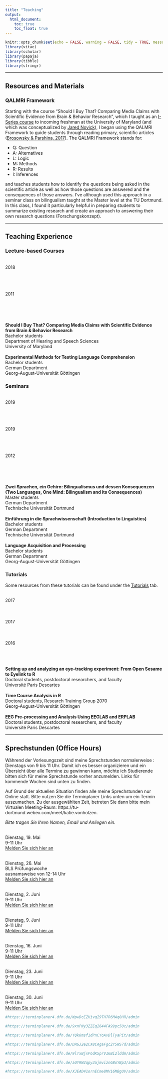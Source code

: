 ```yaml
---
title: "Teaching"
output:
  html_document:
    toc: true
    toc_float: true
---
```


```r
knitr::opts_chunk$set(echo = FALSE, warning = FALSE, tidy = TRUE, message = FALSE, error = FALSE)
library(vitae)
library(scholar)
library(papaja)
library(tibble)
library(stringr)
```

----

## Resources and Materials

### QALMRI Framework

Starting with the course "Should I Buy That? Comparing Media Claims with Scientific Evidence from Brain & Behavior Research", which I taught as an [I-Series course](https://gened.umd.edu/i-series/iseries.html) to incoming freshman at the University of Maryland (and which was conceptualized by [Jared Novick](https://hesp.umd.edu/facultyprofile/novick/jared)), I began using the QALMRI Framework to guide students through reading primary, scientific articles ([Brosowsky & Parshina, 2017](https://pdfs.semanticscholar.org/3bed/03eae99d886c3c7967419d3d3cfcb132b1ee.pdf)). The QALMRI Framework stands for:

 * Q: Question
 * A: Alternatives
 * L: Logic
 * M: Methods
 * R: Results
 * I: Inferences
 
and teaches students how to identify the questions being asked in the scientific article as well as how those questions are answered and the consequences of those answers. I've although used this approach in a seminar class on bilingualism taught at the Master level at the TU Dortmund. In this class, I found it particularly helpful in preparing students to summarize existing research and create an approach to answering their own research questions (Forschungskonzept).

----

## Teaching Experience

### Lecture-based Courses

<div class = "row">
  
<div class = "col-sm-2">
<br>2018
<br>
<br>
<br>
<br>
<br>2011
<br>
<br>
<br>
<br>
</div>
  
<div class = "col-lg-6">
<br>**Should I Buy That? Comparing Media Claims with Scientific Evidence from Brain & Behavior Research**
<br>Bachelor students
<br>Department of Hearing and Speech Sciences
<br>University of Maryland
<br>
<br>**Experimental Methods for Testing Language Comprehension**
<br>Bachelor students
<br>German Department
<br>Georg-August-Universität Göttingen
<br>
</div>
</div> 


### Seminars

<div class = "row">
  
<div class = "col-sm-2">
<br>2019
<br>
<br>
<br>
<br>
<br>2019
<br>
<br>
<br>
<br>
<br>2012
<br>
<br>
<br>
<br>
</div>
  
<div class = "col-lg-6">
<br>**Zwei Sprachen, ein Gehirn: Bilingualismus und dessen Konsequenzen (Two Languages, One Mind: Bilingualism and its Consequences)**
<br>Master students
<br>German Department
<br>Technische Universität Dortmund
<br>
<br>**Einführung in die Sprachwissenschaft (Introduction to Linguistics)**
<br>Bachelor students
<br>German Department
<br>Technische Universität Dortmund
<br>
<br>**Language Acquisition and Processing**
<br>Bachelor students
<br>German Department
<br>Georg-August-Universität Göttingen
<br>
</div>
</div> 


### Tutorials

Some resources from these tutorials can be found under the [Tutorials](Tutorials.html) tab.

<div class = "row">
  
<div class = "col-sm-2">
<br>2017
<br>
<br>
<br>
<br>2017
<br>
<br>
<br>
<br>2016
<br>
<br>
<br>
</div>
  
<div class = "col-lg-6">
<br>**Setting up and analyzing an eye-tracking experiment: From Open Sesame to Eyelink to R**
<br>Doctoral students, postdoctoral researchers, and faculty
<br>Université Paris Descartes
<br>
<br>**Time Course Analysis in R**
<br>Doctoral students, Research Training Group 2070
<br>Georg-August-Universität Göttingen
<br>
<br>**EEG Pre-processing and Analysis Using EEGLAB and ERPLAB**
<br>Doctoral students, postdoctoral researchers, and faculty
<br>Université Paris Descartes
<br>
</div>
</div> 


----

## Sprechstunden (Office Hours)

Während der Vorlesungszeit sind meine Sprechstunden normalerweise :
Dienstags von 9 bis 11 Uhr. Damit ich es besser organizieren und ein Übersicht über alle Termine zu gewinnen kann, möchte ich Studierende bitten sich für meine Sprechstunde vorher anzumelden. Links für kommende Wochen sind unten zu finden. 

Auf Grund der aktuellen Situation finden alle meine Sprechstunden nur Online statt. Bitte nutzen Sie die Terminplaner Links unten um ein Termin auszumachen. Zu der ausgewählten Zeit, betreten Sie dann bitte mein Virtualen Meeting-Raum: https://tu-dortmund.webex.com/meet/katie.vonholzen.

*Bitte tragen Sie Ihren Namen, Email und Anliegen ein.*


<br>Dienstag, 19. Mai
<br>9-11 Uhr
<br> [Melden Sie sich hier an](https://terminplaner4.dfn.de/WpwDcEZHivqI9TH7)

<br>Dienstag, 26. Mai
<br>BLS Prüfungswoche
<br>ausnamsweise von 12-14 Uhr
<br> [Melden Sie sich hier an](https://terminplaner4.dfn.de/9xnPNy3ZZEqI644F)

<br>Dienstag, 2. Juni
<br>9-11 Uhr
<br> [Melden Sie sich hier an](https://terminplaner4.dfn.de/YQk8msf1dPnCYoAv)

<br>Dienstag, 9. Juni
<br>9-11 Uhr
<br> [Melden Sie sich hier an](https://terminplaner4.dfn.de/DRGJ2e2CX8CAgaFg)

<br>Dienstag, 16. Juni
<br>9-11 Uhr
<br> [Melden Sie sich hier an](https://terminplaner4.dfn.de/9lTxBjxPodKSprV1)

<br>Dienstag, 23. Juni
<br>9-11 Uhr
<br> [Melden Sie sich hier an](https://terminplaner4.dfn.de/aUY9W2qpy3ajmviz)

<br>Dienstag, 30. Juni
<br>9-11 Uhr
<br> [Melden Sie sich hier an](https://terminplaner4.dfn.de/XJEAD41ornECme8M)


```r

#https://terminplaner4.dfn.de/WpwDcEZHivqI9TH7R6MAq8HR/admin

```

```r

#https://terminplaner4.dfn.de/9xnPNy3ZZEqI644FA99pc5Oc/admin

```

```r

#https://terminplaner4.dfn.de/YQk8msf1dPnCYoAvDlTyaPit/admin

```

```r

#https://terminplaner4.dfn.de/DRGJ2e2CX8CAgaFgcZr5WS7d/admin

```

```r

#https://terminplaner4.dfn.de/9lTxBjxPodKSprV16Bi2lddm/admin

```

```r

#https://terminplaner4.dfn.de/aUY9W2qpy3ajmviznGBoYBp3/admin

```

```r

#https://terminplaner4.dfn.de/XJEAD41ornECme8MV16MBgUV/admin

```
